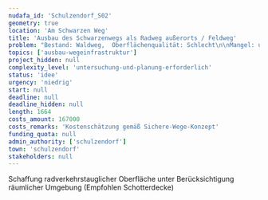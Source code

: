 ```yaml
---
nudafa_id: 'Schulzendorf_S02'
geometry: true
location: 'Am Schwarzen Weg'
title: 'Ausbau des Schwarzenwegs als Radweg außerorts / Feldweg'
problem: "Bestand: Waldweg,  Oberflächenqualität: Schlecht\n\nMangel: unbefestigte und schadhafte Fahrbahnoberfläche, Alternativverbindung Richtung Ritterschlag abseits der Straße"
topics: ['ausbau-wegeinfrastruktur']
project_hidden: null
complexity_level: 'untersuchung-und-planung-erforderlich'
status: 'idee'
urgency: 'niedrig'
start: null
deadline: null
deadline_hidden: null
length: 1664
costs_amount: 167000
costs_remarks: 'Kostenschätzung gemäß Sichere-Wege-Konzept'
funding_quota: null
admin_authority: ['schulzendorf']
town: 'schulzendorf'
stakeholders: null
---
```


Schaffung radverkehrstauglicher Oberfläche unter Berücksichtigung räumlicher Umgebung (Empfohlen Schotterdecke)
